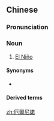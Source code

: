 ==Chinese==
{{zh-forms|s=厄尔尼诺|gloss=-}}
{{wikipedia|lang=zh}}

===Pronunciation===
{{zh-pron
|m=è'ěrnínuò
|c=ak1 ji5 nei4 nok6,aak1 ji5 nei4 nok6
|cat=n
}}

===Noun===
{{zh-noun}}

# {{lb|zh|chiefly|_|Mainland}} [[El Niño]]

====Synonyms====
* {{zh-l|聖嬰}}

====Derived terms====
{{zh-der|厄爾尼諾現象}}

[[zh:厄爾尼諾]]